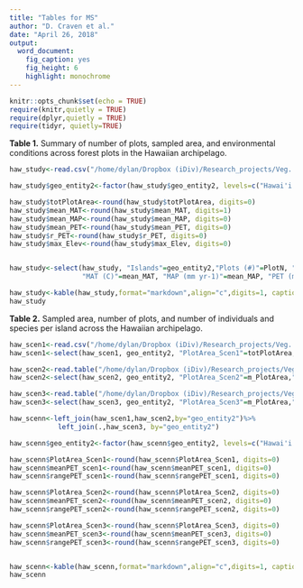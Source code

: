```yaml
---
title: "Tables for MS"
author: "D. Craven et al."
date: "April 26, 2018"
output: 
  word_document: 
    fig_caption: yes
    fig_height: 6
    highlight: monochrome
---
```


```r
knitr::opts_chunk$set(echo = TRUE)
require(knitr,quietly = TRUE)
require(dplyr,quietly = TRUE)
require(tidyr, quietly=TRUE)

```

**Table 1.**  Summary of number of plots, sampled area, and environmental conditions across forest plots in the Hawaiian archipelago.   
```r

haw_study<-read.csv("/home/dylan/Dropbox (iDiv)/Research_projects/Veg. monitoring databases/databases and field protocols/database/IslandForests/Hawaii_only/Diversity_Age/Hawaii_diversity/Cleaned_Data/Scen1_Natives_EnvConditions.csv")

haw_study$geo_entity2<-factor(haw_study$geo_entity2, levels=c("Hawai'i Island","Maui Nui", "O'ahu Island", "Kaua'i Island"))

haw_study$totPlotArea<-round(haw_study$totPlotArea, digits=0)
haw_study$mean_MAT<-round(haw_study$mean_MAT, digits=1)
haw_study$mean_MAP<-round(haw_study$mean_MAP, digits=0)
haw_study$mean_PET<-round(haw_study$mean_PET, digits=0)
haw_study$r_PET<-round(haw_study$r_PET, digits=0)
haw_study$max_Elev<-round(haw_study$max_Elev, digits=0)


haw_study<-select(haw_study, "Islands"=geo_entity2,"Plots (#)"=PlotN, "Sampled area (m2)"=totPlotArea, "Individuals (#)"= Abundance_tot_raw, 
                  "MAT (C)"=mean_MAT, "MAP (mm yr-1)"=mean_MAP, "PET (mm yr-1)"=mean_PET, "PET range"=r_PET,"Max. elevation (m)"=max_Elev)

haw_study<-kable(haw_study,format="markdown",align="c",digits=1, caption="Table 1.  Summary of number of plots, sampled area, and environmental conditions across forest plots in the Hawaiian archipelago.")
haw_study

```


**Table 2.** Sampled area, number of plots, and number of individuals and species per island across the Hawaiian archipelago.      
```r
haw_scen1<-read.csv("/home/dylan/Dropbox (iDiv)/Research_projects/Veg. monitoring databases/databases and field protocols/database/IslandForests/Hawaii_only/Diversity_Age/Hawaii_diversity/Cleaned_Data/Scen1_Natives_EnvConditions.csv")
haw_scen1<-select(haw_scen1, geo_entity2, "PlotArea_Scen1"=totPlotArea,"meanPET_scen1"=mean_PET, "rangePET_scen1"=r_PET)

haw_scen2<-read.table("/home/dylan/Dropbox (iDiv)/Research_projects/Veg. monitoring databases/databases and field protocols/database/IslandForests/Hawaii_only/Diversity_Age/Hawaii_diversity/Cleaned_Data/Scen2_Natives_7plots_Envconditions_summarized.csv",sep=",",header=T)
haw_scen2<-select(haw_scen2, geo_entity2, "PlotArea_Scen2"=m_PlotArea,"meanPET_scen2"=mean_PET, "rangePET_scen2"=r_PET)

haw_scen3<-read.table("/home/dylan/Dropbox (iDiv)/Research_projects/Veg. monitoring databases/databases and field protocols/database/IslandForests/Hawaii_only/Diversity_Age/Hawaii_diversity/Cleaned_Data/Scen3_Native_7plots_EnvConditions_summarized.csv",sep=",",header=T)
haw_scen3<-select(haw_scen3, geo_entity2, "PlotArea_Scen3"=m_PlotArea,"meanPET_scen3"=mean_PET, "rangePET_scen3"=r_PET)

haw_scenn<-left_join(haw_scen1,haw_scen2,by="geo_entity2")%>%
            left_join(.,haw_scen3, by="geo_entity2")

haw_scenn$geo_entity2<-factor(haw_scenn$geo_entity2, levels=c("Hawai'i Island","Maui Nui", "O'ahu Island", "Kaua'i Island"))

haw_scenn$PlotArea_Scen1<-round(haw_scenn$PlotArea_Scen1, digits=0)
haw_scenn$meanPET_scen1<-round(haw_scenn$meanPET_scen1, digits=0)
haw_scenn$rangePET_scen1<-round(haw_scenn$rangePET_scen1, digits=0)

haw_scenn$PlotArea_Scen2<-round(haw_scenn$PlotArea_Scen2, digits=0)
haw_scenn$meanPET_scen2<-round(haw_scenn$meanPET_scen2, digits=0)
haw_scenn$rangePET_scen2<-round(haw_scenn$rangePET_scen2, digits=0)

haw_scenn$PlotArea_Scen3<-round(haw_scenn$PlotArea_Scen3, digits=0)
haw_scenn$meanPET_scen3<-round(haw_scenn$meanPET_scen3, digits=0)
haw_scenn$rangePET_scen3<-round(haw_scenn$rangePET_scen3, digits=0)


haw_scenn<-kable(haw_scenn,format="markdown",align="c",digits=1, caption="Table 2. Summary of sampled area and the range and mean of PET for each sampling scenario across forest plots in the Hawaiian archipelago.")
haw_scenn


```
